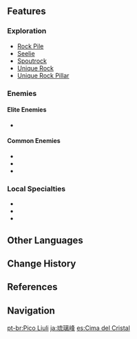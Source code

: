 {{Location Infobox
|image        = Glaze Peak.png
|type         = Subarea
|region       = Liyue
|area         = The Chasm
}}
{{Location Intro|description=}}
<!--
==Points of Interest==
{{Locations by Category Table|type=Points of Interest}}

==Quests==
{{Quests by Category List|heo=1}}
-->
==Features==
===Exploration===
* [[Rock Pile]]
* [[Seelie]]
* [[Spoutrock]]
* [[Unique Rock]]
* [[Unique Rock Pillar]]

===Enemies===
====Elite Enemies====
* {{Enemy|Stonehide Lawachurl}}

====Common Enemies====
* {{Enemy|Dendro Slime}}
* {{Enemy|Treasure Hoarders: Hydro Potioneer}}
* {{Enemy|Treasure Hoarders: Pyro Potioneer}}

===Local Specialties===
* {{Item|Cor Lapis}}
* {{Item|Qingxin}}
* {{Item|Violetgrass}}
<!--
===Interactables===

==Puzzles==

==NPCs==
*

==Lore==

==Trivia==
*

==Soundtracks==
The following [[soundtrack]]s are played at {{subst:PAGENAME}}.
{{Soundtracks by Category|{{subst:PAGENAME}}}}

==Gallery==
<gallery>

</gallery>

==Video Guides==
{{EVT
|video1   =  youtu.be
|caption1 = 
}}-->

==Other Languages==
{{Other Languages
|en      = Glaze Peak
|zhs     = 琉璃峰
|zhs_rm  = Liúlí Fēng
|zht     = 琉璃峰
|zht_rm  = Liúlí Fēng
|zh_tl   = Glaze Peak
|ja      = {{Rubi|琉|る|璃|り|峰|ほう}}
|ja_rm   = Ruri-hou<ref>[[Map]], Label: Glaze Peak (Japanese)</ref>
|ja_tl   = Glaze Peak
|ko      = 유리봉
|ko_rm   = Yuribong
|ko_tl   = Glass Peak
|es      = Cima del Cristal
|es_tl   = Crystal's Peak
|fr      = Falaise verrée
|fr_tl   = Glazed Cliff
|ru      = Глазурный утёс
|ru_tl   = Glaze Cliff
|th      = Glaze Peak
|vi      = {{tt|Đỉnh|顶}} {{tt|Lưu Ly|琉璃}}
|vi_tl   = Glaze Peak
|de      = Gläserner Gipfel
|de_tl   = Glassy Peak
|id      = Glaze Peak
|pt      = Pico Liuli
|pt_tl   = 
|tr      = Parlak Tepe
|tr_tl   = 
|it      = Capo Splendente
|it_tl   = Shining Cape
}}

==Change History==
{{Change History|2.6}}

==References==
{{Reflist}}

==Navigation==
{{Area Navbox|Liyue}}

[[pt-br:Pico Liuli]]
[[ja:琉璃峰]]
[[es:Cima del Cristal]]